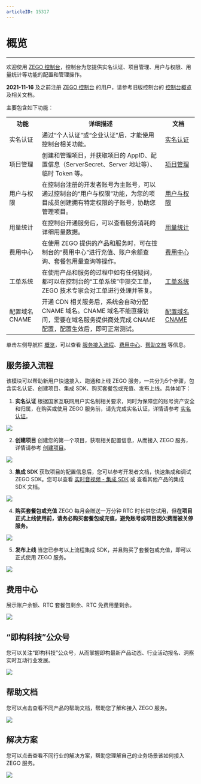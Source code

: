 ```yaml
---
articleID: 15317
---
```

# 概览

- - -

欢迎使用 [ZEGO 控制台](https://console.zego.im)，控制台为您提供实名认证、项目管理、用户与权限、用量统计等功能的配置和管理操作。

<Warning title="注意">



**2021-11-16** 及之前注册 [ZEGO 控制台](https://console.zego.im) 的用户，请参考旧版控制台的 [控制台概览](/console-old/overview) 及相关文档。


</Warning>




主要包含如下功能：

<table>

  <tbody><tr>
    <th>功能</th>
    <th>详细描述</th>
    <th>文档</th>
  </tr>
  <tr>
    <td>实名认证</td>
    <td>通过“个人认证”或“企业认证”后，才能使用控制台相关功能。</td>
    <td><a target="_blank" href="/console/verified/real-name-authentication">实名认证</a></td>
  </tr>
  <tr>
    <td>项目管理</td>
    <td>创建和管理项目，并获取项目的 AppID、配置信息（ServerSecret、Server 地址等）、临时 Token 等。</td>
    <td><a target="_blank" href="/console/guide-doc2">项目管理</a></td>
  </tr>
  <tr>
    <td>用户与权限</td>
    <td>在控制台注册的开发者账号为主账号，可以通过控制台的“用户与权限”功能，为您的项目成员创建拥有特定权限的子账号，协助您管理项目。</td>
    <td><a target="_blank" href="/console/users-permissions">用户与权限</a></td>
  </tr>
  <tr>
    <td>用量统计</td>
    <td>在控制台开通服务后，可以查看服务消耗的详细用量数据。</td>
    <td><a target="_blank" href="/console/usage-statistics">用量统计</a></td>
  </tr>
  <tr>
    <td>费用中心</td>
    <td>在使用 ZEGO 提供的产品和服务时，可在控制台的“费用中心”进行充值、账户余额查询、套餐包用量查询等操作。</td>
    <td><a target="_blank" href="/console/package-management">费用中心</a></td>
  </tr>
  <tr>
    <td>工单系统</td>
    <td>在使用产品和服务的过程中如有任何疑问，都可以在控制台的“工单系统”中提交工单， ZEGO 技术专家会对工单进行处理并答复。</td>
    <td><a target="_blank" href="/console/ticket-system">工单系统</a></td>
  </tr>
  <tr>
    <td>配置域名 CNAME</td>
    <td>开通 CDN 相关服务后，系统会自动分配 CNAME 域名。CNAME 域名不能直接访问，需要在域名服务提供商处完成 CNAME 配置，配置生效后，即可正常测试。</td>
    <td><a target="_blank" href="/console/domain-name-configuration-cname">配置域名 CNAME</a></td>
  </tr>
</tbody></table>


单击左侧导航栏 [概览](https://console.zego.im/dashboard)，可以查看 [服务接入流程](#服务接入流程)、[费用中心](#费用中心)、[帮助文档](#帮助文档) 等信息。

## 服务接入流程

该模块可以帮助新用户快速接入、跑通和上线 ZEGO 服务，一共分为5个步骤，包含实名认证、创建项目、集成 SDK、购买套餐包或充值、发布上线。具体如下：

1. **实名认证**
根据国家互联网用户实名制相关要求，同时为保障您的账号资产安全和归属，在购买或使用 ZEGO 服务前，请先完成实名认证，详情请参考 [实名认证](/console/verified/introduction)。
<Frame width="512" height="auto" caption=""><img src="https://storage.zego.im/sdk-doc/Pics/Consle/02.png" /></Frame>

2. **创建项目**
创建您的第一个项目，获取相关配置信息，从而接入 ZEGO 服务，详情请参考 [创建项目](/console/create-project)。
<Frame width="512" height="auto" caption=""><img src="https://storage.zego.im/sdk-doc/Pics/Consle/03.png" /></Frame>

3. **集成 SDK**
获取项目的配置信息后，您可以参考开发者文档，快速集成和调试 ZEGO SDK。您可以查看 [实时音视频 - 集成 SDK](/real-time-video-android-java/integration/sdk-integration) 或 查看其他产品的集成 SDK 文档。
<Frame width="512" height="auto" caption=""><img src="https://storage.zego.im/sdk-doc/Pics/Consle/04.png" /></Frame>

4. **购买套餐包或充值**
ZEGO 每月会赠送一万分钟 RTC 时长供您试用，但**在项目正式上线使用前，请务必购买套餐包或充值，避免账号或项目因欠费而被关停服务。**
<Frame width="512" height="auto" caption=""><img src="https://storage.zego.im/sdk-doc/Pics/Consle/05.png" /></Frame>

5. **发布上线**
当您已参考以上流程集成 SDK，并且购买了套餐包或充值，即可以正式使用 ZEGO 服务。
<Frame width="512" height="auto" caption=""><img src="https://storage.zego.im/sdk-doc/Pics/Consle/06.png" /></Frame>

## 费用中心

展示账户余额、RTC 套餐包剩余、RTC 免费用量剩余。

<Frame width="512" height="auto" caption=""><img src="https://storage.zego.im/sdk-doc/Pics/Consle/07.png" /></Frame>

## “即构科技”公众号

您可以关注“即构科技”公众号，从而掌握即构最新产品动态、行业活动报名、洞察实时互动行业发展。

<Frame width="512" height="auto" caption=""><img src="https://storage.zego.im/sdk-doc/Pics/Consle/08.png" /></Frame>

## 帮助文档

您可以点击查看不同产品的帮助文档，帮助您了解和接入 ZEGO 服务。

<Frame width="512" height="auto" caption=""><img src="https://storage.zego.im/sdk-doc/Pics/Consle/09.png" /></Frame>

## 解决方案

您可以点击查看不同行业的解决方案，帮助您理解自己的业务场景该如何接入 ZEGO 服务。

<Frame width="512" height="auto" caption=""><img src="https://storage.zego.im/sdk-doc/Pics/Consle/11.png" /></Frame>
